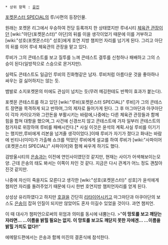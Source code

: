  * 상위 항목 : [[윤진]]

[[포켓몬스터 SPECIAL]]의 루/사편의 등장인물.

원래는 포켓몬 리그에서 우승하여 전당 등록까지 한 상태였지만 루네시티 [[체육관 관장]]이던 [wiki:"아단(포켓몬스터)" 아단]의 뒤를 이을 생각이었기 때문에 이를 거부하고 [wiki:"성호(포켓몬스터)" 성호]에게 호연 지방 챔피언 자리를 넘기게 된다. 그리고 아단의 뒤를 이어 루네 체육관의 관장을 맡고 있다.

루비가 그의 콘테스트를 보고 질투를 느껴 콘테스트 결투를 신청하나 패배하고 그의 스승이 된다(일방적으로 스승으로 몬거지만).

실력도 콘테스트도 일급인 루비의 진화형같은 남자. 루비처럼 아름다운 것을 좋아하나 싸우는 걸 싫어하지는 않는 듯.

뱀발로 소지포켓몬의 미에도 관심이 넘치는 듯(무려 메깅한테도 반짝이 효과가 붙는다).

포켓몬 콘테스트를 하고 있던 [wiki:"루비(포켓몬스터 SPECIAL)" 루비]가 그의 콘테스트 장면을 목격하게 되고 반하여,그의 제자로 들어가게 된다.
그 후 마그마단과 아쿠아단이 각자 카이오가와 그란돈을 부활시키는 바람에,나중에는 다른 체육관 관장들과 함께 힘을 합쳐 대항을 했으며,그 사건에 신경쓰지 않고 콘테스트에 가자 일부러 콘테스트의 참가자로 위장하여 루비를 패배시킨다.[* 사실 이것은 윤석의 계획.사실 루비를 이기기는 했지만,루비에게 리본을 넘겨줄 생각이었다.]이때 루비가 자기가 졌다고 화내는 바람에 빈티나(미미)가 가출해 쇼크를 먹었던 루비에게 설교를 하여 루비가 [wiki:"사파이어(포켓몬스터 SPECIAL)" 사파이어]와 함께 싸우게 하기도 했다.

검방울시티의 [[은송]]과는 이전에 연인사이였던것 같지만, 현재는 사이가 어색해보이는모양. 근데 은송의 태도 봐서는 이쪽이 차인 것 같다. 지금은 다시 관계가 어느 정도 괜찮아진것 같지만.
 
나중에 자신이 죽을지도 모른다고 생각한 [wiki:"성호(포켓몬스터)" 성호]가 윤석에게 챔피언 자리를 돌려주었기 때문에 다시 한번 호연지방 챔피언자리를 얻게 된다.

상성상 유리하였다고 하지만 [[호걸]]을 간단히 [[리타이어]]시키고 마그마단과 아쿠아단의 보스도 [[은송]]이 잡혀 인질이 되지만 않았어도 혼자 이길수 있었을 것이다. 과연 챔피언.


이 때 대사가 챔피언으로써의 위엄과 의미를 동시에 내뿜는다.
>"'''이 망토를 보고 깨닫는 자라면… …이름을 밝힐 필요는 없지. 이 망토를 보고도 깨닫지 못한 자에겐… …이름을 밝힐 가치도 없다!!'''"


에메랄드편에서는 은송과 함께 미진의 결혼식에 참석한다.
